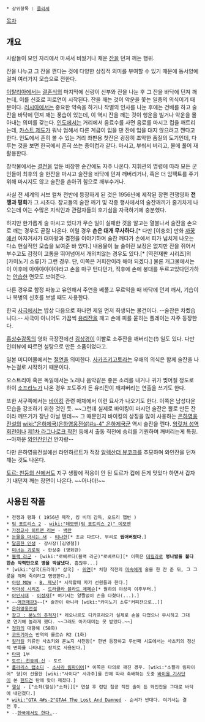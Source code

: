  * 상위항목 : [[클리셰]]

[[목차]]
== 개요 ==
사람들이 모인 자리에서 마셔서 비웠거나 채운 [[잔]]을 던져 깨는 행위. 

잔을 나누고 그 잔을 깬다는 것에 다양한 상징적 의미를 부여할 수 있기 때문에 동서양에 걸쳐 여러가지 모습으로 전한다. 

[[이탈리아]]에서는 [[결혼]]식의 마지막에 신랑이 신부와 잔을 나눈 후 그 잔을 바닥에 던져 깨는데, 이를 신호로 피로연이 시작된다. 잔을 깨는 것이 악운을 쫓는 일종의 의식이기 때문이다. 
[[러시아]]에서는 중요한 약속을 하거나 작별의 인사를 나눈 후에는 건배를 하고 술잔을 바닥에 던져 깨는 풍습이 있는데, 이 역시 잔을 깨는 것이 행운을 빌거나 악운을 몰아내는 의미를 갖는다. 
[[인도]]에서는 거리에서 음료수를 사면 음료를 마시고 컵을 깨트리는데, [[카스트 제도]]가 워낙 엄해서 다른 계급이 입을 댄 잔에 입을 대지 않으려고 깬다고 한다. 인도에서 흔히 볼 수 있는 거리 좌판용 찻잔은 굉장히 조악한 품질의 도기인데, 다루는 것을 보면 한국에서 흔히 쓰는 종이컵과 같다. 마시고, 부숴서 버리고, 물에 풀어 재활용한다.

창작물에서는 [[결전]]을 앞둔 비장한 순간에도 자주 나온다. 지휘관의 명령에 따라 모든 군인들이 최후의 술 한잔을 마시고 술잔을 바닥에 던져 깨버리거나, 혹은 더 임팩트를 주기 위해 마시지도 않고 술잔을 손아귀 힘으로 깨부수거나.

사실 전 세계의 서브 컬쳐 전반에 등장하게 된 것은 1956년에 제작된 장편 전쟁영화 '''전쟁과 평화'''가 그 시초다. 장교들의 술잔 깨기 및 각종 행사에서의 술잔깨끼가 줄기차게 나오는데 이는 수많은 지식인과 관람자들의 호기심을 자극하기에 충분했다. 

하지만 한가롭게 술 마시고 있다가 무슨 일이 실패한 것을 알고는 열불나서 술잔을 손으로 깨는 경우도 곧잘 나온다. 이럴 경우 '''손은 대개 무사하다.'''[* 다만 [이충호] 만화 [[까꿍]]에선 아자거사가 대마왕과 결전을 이야기하며 술잔 깨다가 손에서 피가 넘치게 나오는 다소 현실적인 모습을 보여준 바 있다.]  내용물이 늘 술이란 보장은 없지만 잔을 쥐어서 부수고도 감정이 고통을 뛰어넘어서 개의치않는 경우도 있다.[* [역전재판 시리즈]의 [카미노기 소류]가 그런 경우. 단, 이쪽은 커피잔이라 해야 되겠다.]
물론 개그물에서는 이 이후에 아야야야야야라고 손을 마구 턴다던가, 직후에 손에 붕대를 두르고있다던가하는 [[안습]]한 면모도 보여준다.

다른 경우로 함정 파놓고 유인해서 주연을 베풀고 무르익을 때 바닥에 던져 깨서, 기습이나 복병의 신호를 보낼 때도 사용한다.

한국 [[사극]]에서는 밥상 다음으로 화나면 제일 먼저 희생되는 물건이다. --술잔은 차켔습니다.-- 사극이 아니어도 가끔씩 [[유리잔]]을 깨고 손에 피를 묻히는 플레이는 자주 등장한다.

[[홍상수]]감독의 영화 극장전에선 [[김상경]]이 이빨로 소주잔을 깨버리는(!) 일도 있다. 다만 인터뷰에 따르면 설탕으로 만든 소품이었다고.

일본 미디어물에서는 [[절연]]을 의미한다. [[사카즈키고토]]라는 우애의 의식은 함께 술잔을 나누는걸로 시작하기 때문이다.

오스트리아 혹은 독일에서는 노래나 음악같은 좋은 소리를 내거나 귀가 찢어질 정도로 하이 [[소프라노]]가 나온 경우 포도주가 든 유리잔이 깨져버리는 연출을 쓰기도 한다. 

또한 서구쪽에서는 [[바이킹]] 관련 매체에서 이런 묘사가 나오기도 한다. 이쪽은 남성다운 모습을 강조하기 위한 것인 듯. ~~그런데 실제로 바이킹이 마시던 술잔은 뿔로 만든 잔이라 깨뜨기가 장난 아닐 텐데~~ 그 때문인지 바이킹의 상징을 많이 사용하는 [[은하영웅전설]]의 [[wiki:"은하제국(은하영웅전설)#s-4" 은하제국군]] 역시 술잔을 깬다. [[암릿처 성역 회전]]이나 [[제1차 라그나로크 작전]] 등에서 출동 직전에 승리를 기원하며 깨버리는게 특징. --아까운 [[와인]]잔인건 안자랑--

다만 은하영웅전설에선 라인하르트가 적장 [[알렉산더 뷰코크]]를 추모하며 와인잔을 던져 깨는 것도 나온다.

[[토르: 천둥의 신]]에서도 지구 생활에 적응이 안 된 토르가 컵에 든게 맛있다 하면서 갑자기 내던져 깨는 장면이 나온다. ~~어나더!~~

== 사용된 작품 ==
 * 전쟁과 평화 ( 1956년 제작, 킹 비더 감독, 오드리 햅번 )
 * [[팀 포트리스 2]] - [[wiki:"데모맨(팀 포트리스 2)" 데모맨]]
 * [[가정교사 히트맨 리본]] - [[백란]]
 * [[눈물을 마시는 새]] - [[티나한]][* 조금 다르다. 부리로 '''씹어버렸다'''.]
 * [[달콤한 인생]] - 강사장([김영철])
 * [[미녀는 괴로워]] - 한상준 (영화판)
 * [[블랙 라군]] - [wiki:"로베르타(블랙 라군)"로베르타][* 이쪽은 [[데킬라]]로 '''병나발을 불다 한손 악력만으로 병을 박살냈다.''' 흠많무...]
 * [wiki:"삼국(드라마)" 삼국] - [[위연]][* 처형 직전의 [[마속]]에게 술을 한 잔 준 뒤, 그 그릇을 깨며 죽이라고 명령한다.]
 * [[아랑 MOW]] - [[B. 제닛]][* 시작할때 자기 선원들과 한다.]
 * [[악마성 시리즈]] - [[드라큘라 블라드 체페슈]][* 월하의 야상곡 이후부터.]
 * [[야인시대]] - [[이정재]][* 여기서는 얄짤없이 손을 다쳤다(...).]
 * ~~[[역전재판3]]~~[* 술잔이 아니라 [wiki:"카미노기 소류"커피잔으로..]]
 * [[은하영웅전설]]
 * [[장고 : 분노의 추적자]][* 레오나르도 디카프리오가 실제로 손을 다쳤으나 무시하고 그대로 연기해 놀라게 했다. ~~그래도 아카데미는 못 받았다.~~]
 * [[정화]]의 대항해 (58화)
 * [[코드기아스]] 반역의 를르슈 R2 (1화)
 * [[킬라킬]] 키류인 사츠키와 혼노지 사천왕[* 한번 등장하고 두번째 시도에서는 사츠키의 정신적 변화를 나타내는 장치로 사용된다.]
 * [[타짜]] 1부
 * [[토르: 천둥의 신]] - 토르
 * [[폴라리스 랩소디]] - [[소사라 림파이어]][* 이쪽은 타의로 깨진 경우. [wiki:"소팔라 림파이어" 형]이 선물한 [wiki:"사이다" 사과주]를 잔에 따라 축배하는 도중 [[바이올 기사단]]이 쏜 [[핸드건]] 탄에 맞아 깨졌다.]
 * [[헬싱]] - ["소좌(헬싱)"소좌]][* 연설 후 런던 침공 직전 술이 든 와인잔을 그대로 바닥에 내던졌다.]
 * [[wiki:"GTA 4#s-2"GTA4 The Lost And Damned]] - 순서가 반대다. 여기서는 결전 후.
 * --[http://www.pressian.com/article/article.asp?article_num=40060303122355&section= 한국에서도 한다.]--
